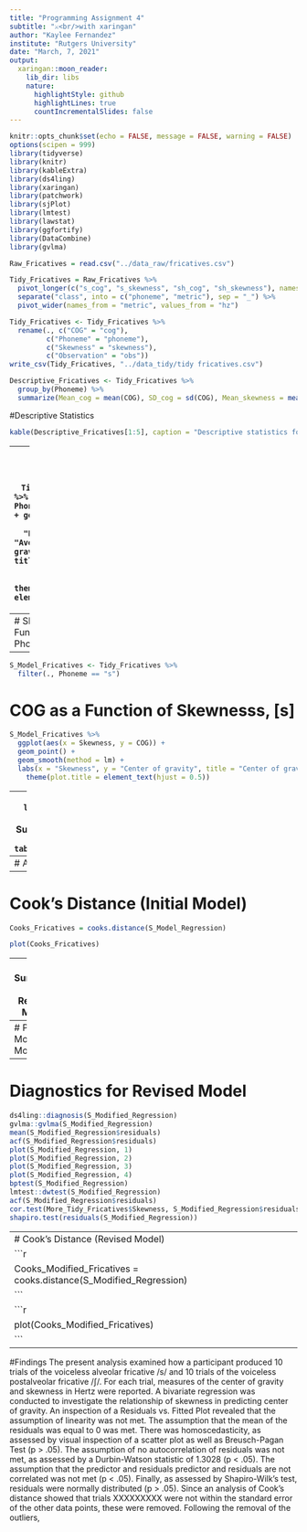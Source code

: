 ```yaml
---
title: "Programming Assignment 4"
subtitle: "⚔<br/>with xaringan"
author: "Kaylee Fernandez"
institute: "Rutgers University"
date: "March, 7, 2021"
output:
  xaringan::moon_reader:
    lib_dir: libs
    nature:
      highlightStyle: github
      highlightLines: true
      countIncrementalSlides: false
---
```

``` r
knitr::opts_chunk$set(echo = FALSE, message = FALSE, warning = FALSE)
options(scipen = 999)
library(tidyverse)
library(knitr)
library(kableExtra)
library(ds4ling)
library(xaringan)
library(patchwork)
library(sjPlot)
library(lmtest)
library(lawstat)
library(ggfortify)
library(DataCombine)
library(gvlma)
```

```r
Raw_Fricatives = read.csv("../data_raw/fricatives.csv")
```
```r
Tidy_Fricatives = Raw_Fricatives %>%
  pivot_longer(c("s_cog", "s_skewness", "sh_cog", "sh_skewness"), names_to = "class", values_to = "hz") %>%
  separate("class", into = c("phoneme", "metric"), sep = "_") %>%
  pivot_wider(names_from = "metric", values_from = "hz")
```
```r
Tidy_Fricatives <- Tidy_Fricatives %>%
  rename(., c("COG" = "cog"),
         c("Phoneme" = "phoneme"),
         c("Skewness" = "skewness"),
         c("Observation" = "obs"))
write_csv(Tidy_Fricatives, "../data_tidy/tidy fricatives.csv")
```
```r
Descriptive_Fricatives <- Tidy_Fricatives %>%
  group_by(Phoneme) %>%
  summarize(Mean_cog = mean(COG), SD_cog = sd(COG), Mean_skewness = mean(Skewness), SD_skewness = sd(Skewness))
```
#Descriptive Statistics
```r
kable(Descriptive_Fricatives[1:5], caption = "Descriptive statistics for center of gravity and skewedness by phoneme (voiceless alveolar stop and voiceless prepalatal affricate)")
```
---
# COG as a Function of Phoneme
```r
Tidy_Fricatives %>%
  ggplot(aes(x = Phoneme, y = COG)) +
  geom_boxplot() +
  labs(x = "Phoneme", y = "Average center of gravity by trial", title = "Center of gravity by phoneme") + theme(plot.title = element_text(hjust = .5))
```
--- 
# Skewness as a Function of Phoneme
```r
Tidy_Fricatives %>%
  ggplot(aes(x = Phoneme, y = Skewness)) +
  geom_boxplot() +
  labs(x = "Phoneme", y = "Average skewness across trials", title = "Skewness by phoneme") + 
  theme(plot.title = element_text(hjust = 0.5))
```
---
```r
S_Model_Fricatives <- Tidy_Fricatives %>%
  filter(., Phoneme == "s")
```
# COG as a Function of Skewnesss, [s]
```r
S_Model_Fricatives %>%
  ggplot(aes(x = Skewness, y = COG)) +
  geom_point() +
  geom_smooth(method = lm) +
  labs(x = "Skewness", y = "Center of gravity", title = "Center of gravity as a function of skewness for /s/") +
    theme(plot.title = element_text(hjust = 0.5))
```
--- 
```r
S_Model_Regression <- lm(COG ~ Skewness, data = S_Model_Fricatives)
```
# Summary of Statistical Model
```r
tab_model(S_Model_Regression)
```
---
# Assumptions of Initial Model 
``` r
ds4ling::diagnosis(S_Model_Regression)
gvlma::gvlma(S_Model_Regression)
mean(S_Model_Regression$residuals)
acf(S_Model_Regression$residuals)
plot(S_Model_Regression, 1)
plot(S_Model_Regression, 2)
plot(S_Model_Regression, 3)
plot(S_Model_Regression, 4)
bptest(S_Model_Regression)
lmtest::dwtest(S_Model_Regression)
acf(S_Model_Regression$residuals)
cor.test(Tidy_Fricatives$Skewness, S_Model_Regression$residuals)
shapiro.test(residuals(S_Model_Regression))
``` 
---
# Cook's Distance (Initial Model)
```r
Cooks_Fricatives = cooks.distance(S_Model_Regression)
```
```r
plot(Cooks_Fricatives)
```
---
# Summary of Revised Model
```r
More_Tidy_Fricatives = Tidy_Fricatives %>%
  filter(., Observation > 1)
More_Tidy_Fricatives = Tidy_Fricatives %>%
  filter(., Observation < 20)
More_Tidy_Fricatives = More_Tidy_Fricatives %>%
  filter(Phoneme == "s")
S_Modified_Regression <- lm(COG ~ Skewness, data = More_Tidy_Fricatives)
```
```r
tab_model(S_Modified_Regression)
```
---
# Plot of Modified Model
```r
More_Tidy_Fricatives %>%
  ggplot(aes(x = Skewness, y = COG)) +
  geom_point() +
  geom_smooth(method = lm) +
  labs(x = "Skewness", y = "Center of gravity", title = "Center of Gravity as a Function of Skewness of /s/", caption = "Figure 5") +
  theme(plot.title = element_text(hjust =0.5))
```
---
# Diagnostics for Revised Model
```r
ds4ling::diagnosis(S_Modified_Regression)
gvlma::gvlma(S_Modified_Regression)
mean(S_Modified_Regression$residuals)
acf(S_Modified_Regression$residuals)
plot(S_Modified_Regression, 1)
plot(S_Modified_Regression, 2)
plot(S_Modified_Regression, 3)
plot(S_Modified_Regression, 4)
bptest(S_Modified_Regression)
lmtest::dwtest(S_Modified_Regression)
acf(S_Modified_Regression$residuals)
cor.test(More_Tidy_Fricatives$Skewness, S_Modified_Regression$residuals)
shapiro.test(residuals(S_Modified_Regression))
```
---
# Cook's Distance (Revised Model)
```r
Cooks_Modified_Fricatives = cooks.distance(S_Modified_Regression)
```
```r
plot(Cooks_Modified_Fricatives)
```
---
#Findings
The present analysis examined how a participant produced 10 trials of the voiceless alveolar fricative /s/ and 10 trials of the voiceless postalveolar fricative /ʃ/. For each trial, measures of the center of gravity and skewness in Hertz were reported. A bivariate regression was conducted to investigate the relationship of skewness in predicting center of gravity. An inspection of a Residuals vs. Fitted Plot revealed that the assumption of linearity was not met. The assumption that the mean of the residuals was equal to 0 was met. There was homoscedasticity, as assessed by visual inspection of a scatter plot as well as Breusch-Pagan Test (p > .05). The assumption of no autocorrelation of residuals was not met, as assessed by a Durbin-Watson statistic of 1.3028 (p < .05). The assumption that the predictor and residuals predictor and residuals are not correlated was not met (p < .05). Finally, as assessed by Shapiro-Wilk's test,  residuals were normally distributed (p > .05). Since an analysis of Cook's distance showed that trials XXXXXXXXX were not within the standard error of the other data points, these were removed. Following the removal of the outliers, 